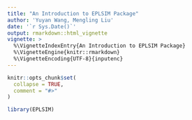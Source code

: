 ---
title: "An Introduction to EPLSIM Package"
author: 'Yuyan Wang, Mengling Liu'
date: '`r Sys.Date()`'
output: rmarkdown::html_vignette
vignette: >
  %\VignetteIndexEntry{An Introduction to EPLSIM Package}
  %\VignetteEngine{knitr::rmarkdown}
  %\VignetteEncoding{UTF-8}{inputenc}
---

```{r, include = FALSE}
knitr::opts_chunk$set(
  collapse = TRUE,
  comment = "#>"
)
```

```{r setup}
library(EPLSIM)
```
